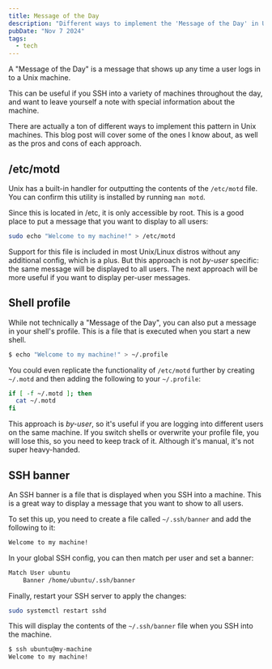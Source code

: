 ```yaml
---
title: Message of the Day
description: "Different ways to implement the 'Message of the Day' in Unix machines"
pubDate: "Nov 7 2024"
tags:
  - tech
---
```


A "Message of the Day" is a message that shows up any time a user logs in to a Unix machine.

This can be useful if you SSH into a variety of machines throughout the day, and want to leave yourself a note with special information about the machine.

There are actually a ton of different ways to implement this pattern in Unix machines. This blog post will cover some of the ones I know about, as well as the pros and cons of each approach.

## /etc/motd

Unix has a built-in handler for outputting the contents of the `/etc/motd` file. You can confirm this utility is installed by running `man motd`.

Since this is located in /etc, it is only accessible by root. This is a good place to put a message that you want to display to all users:

```bash
sudo echo "Welcome to my machine!" > /etc/motd
```

Support for this file is included in most Unix/Linux distros without any additional config, which is a plus. But this approach is not _by-user_ specific: the same message will be displayed to all users. The next approach will be more useful if you want to display per-user messages.

## Shell profile

While not technically a "Message of the Day", you can also put a message in your shell's profile. This is a file that is executed when you start a new shell.

```bash
$ echo "Welcome to my machine!" > ~/.profile
```

You could even replicate the functionality of `/etc/motd` further by creating `~/.motd` and then adding the following to your `~/.profile`:

```bash title="~/.profile"
if [ -f ~/.motd ]; then
  cat ~/.motd
fi
```

This approach is _by-user_, so it's useful if you are logging into different users on the same machine. If you switch shells or overwrite your profile file, you will lose this, so you need to keep track of it. Although it's manual, it's not super heavy-handed.

## SSH banner

An SSH banner is a file that is displayed when you SSH into a machine. This is a great way to display a message that you want to show to all users.

To set this up, you need to create a file called `~/.ssh/banner` and add the following to it:

```txt title="~/.ssh/banner"
Welcome to my machine!
```

In your global SSH config, you can then match per user and set a banner:

```txt title="/etc/ssh/sshd_config"
Match User ubuntu
	Banner /home/ubuntu/.ssh/banner
```

Finally, restart your SSH server to apply the changes:

```bash
sudo systemctl restart sshd
```

This will display the contents of the `~/.ssh/banner` file when you SSH into the machine.

```bash
$ ssh ubuntu@my-machine
Welcome to my machine!
```

